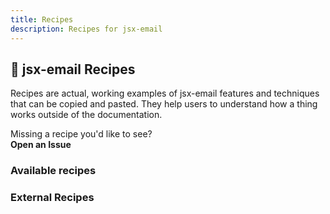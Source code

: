 ```yaml
---
title: Recipes
description: Recipes for jsx-email
---
```


## 🧁 jsx-email Recipes

Recipes are actual, working examples of jsx-email features and techniques that can be copied and pasted. They help users to understand how a thing works outside of the documentation.

<Aside type="tip">Missing a recipe you'd like to see?<br />
<LinkButton href="https://github.com/shellscape/jsx-email/issues/new?assignees=&labels=&projects=&template=DOCS.md" icon='github' iconPlacement='start'><b>Open an Issue</b></LinkButton></Aside>


### Available recipes

<LinkCard
  href="https://github.com/shellscape/jsx-email/tree/main/recipes/import-css"
  title="Importing CSS"
/>

### External Recipes

<LinkCard
  href="https://github.com/timofei-iatsenko/keycloakify-jsx-emails"
  title="Integration with Keycloak(ify)"
/>